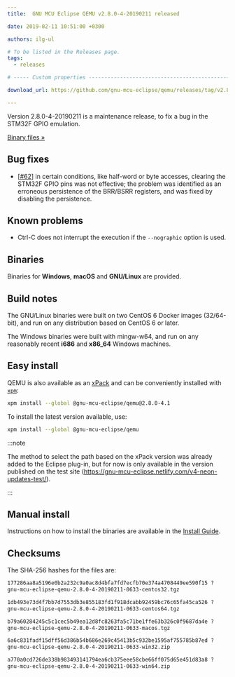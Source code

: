 ```yaml
---
title:  GNU MCU Eclipse QEMU v2.8.0-4-20190211 released

date: 2019-02-11 10:51:00 +0300

authors: ilg-ul

# To be listed in the Releases page.
tags:
  - releases

# ----- Custom properties -----------------------------------------------------

download_url: https://github.com/gnu-mcu-eclipse/qemu/releases/tag/v2.8.0-4-20190211/

---
```


Version 2.8.0-4-20190211 is a maintenance release, to fix a bug in the
STM32F GPIO emulation.

<!-- truncate -->

<p><a href={ frontMatter.download_url }>Binary files »</a></p>

## Bug fixes

- [[#62](https://github.com/gnu-mcu-eclipse/qemu/issues/62)] in certain
  conditions, like half-word or byte accesses, clearing the STM32F GPIO pins
  was not effective; the problem was identified as an erroneous persistence
  of the BRR/BSRR registers, and was fixed by disabling the persistence.

## Known problems

- Ctrl-C does not interrupt the execution if the `--nographic` option is used.

## Binaries

Binaries for **Windows**, **macOS** and **GNU/Linux** are provided.

## Build notes

The GNU/Linux binaries were built on two CentOS 6 Docker images (32/64-bit),
and run on any distribution based on CentOS 6 or later.

The Windows binaries were built with mingw-w64, and run on any reasonably
recent **i686** and **x86_64** Windows machines.

## Easy install

QEMU is also available as an
[xPack](https://www.npmjs.com/package/@gnu-mcu-eclipse/qemu) and can be
conveniently installed with [`xpm`](https://www.npmjs.com/package/xpm):

```sh
xpm install --global @gnu-mcu-eclipse/qemu@2.8.0-4.1
```

To install the latest version available, use:

```sh
xpm install --global @gnu-mcu-eclipse/qemu
```

:::note

The method to select the path based on the xPack version was already added to the Eclipse plug-in, but for now is only available in the version published on the test site (https://gnu-mcu-eclipse.netlify.com/v4-neon-updates-test/).

:::

## Manual install

Instructions on how to install the binaries are available in the [Install Guide](/docs/install/).

## Checksums

The SHA-256 hashes for the files are:

```txt
177286aa8a5196e0b2a232c9a0ac8d4bfa7fd7ecfb70e374a4708449ee590f15 ?
gnu-mcu-eclipse-qemu-2.8.0-4-20190211-0633-centos32.tgz

1db493e73d4f7bb7d7553db3e855183fd1f918dcabb92459bc76c65fa45ca526 ?
gnu-mcu-eclipse-qemu-2.8.0-4-20190211-0633-centos64.tgz

b79a60284245c5c1cec5b49ea12d8fc8263fa5c71be1ffe63b326c0f9687da4e ?
gnu-mcu-eclipse-qemu-2.8.0-4-20190211-0633-macos.tgz

6a6c831fadf15dff56d386b54b686e269c45413b5c932be1595af755785b87ed ?
gnu-mcu-eclipse-qemu-2.8.0-4-20190211-0633-win32.zip

a770a0cd726de338b983493141794ea6cb375eee58cbe66ff075d65e451d83a8 ?
gnu-mcu-eclipse-qemu-2.8.0-4-20190211-0633-win64.zip
```

